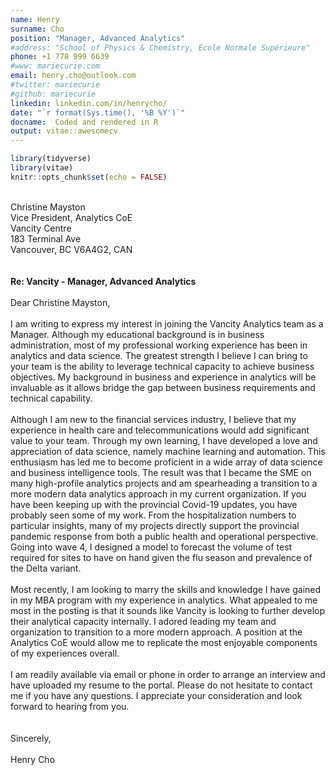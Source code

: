 ```yaml
---
name: Henry
surname: Cho
position: "Manager, Advanced Analytics"
#address: "School of Physics & Chemistry, École Normale Supérieure"
phone: +1 778 999 6639
#www: mariecurie.com
email: henry.cho@outlook.com
#twitter: mariecurie
#github: mariecurie
linkedin: linkedin.com/in/henrycho/
date: "`r format(Sys.time(), '%B %Y')`"
docname:  Coded and rendered in R
output: vitae::awesomecv
---
```



```r
library(tidyverse)
library(vitae)
knitr::opts_chunk$set(echo = FALSE)
```
\
Christine Mayston\
Vice President, Analytics CoE \
Vancity Centre \
183 Terminal Ave \
Vancouver, BC V6A4G2, CAN\
\
\
**Re: Vancity - Manager, Advanced Analytics** \
\
Dear Christine Mayston,\
\
I am writing to express my interest in joining the Vancity Analytics team as a Manager. Although my educational background is in business administration, most of my professional working experience has been in analytics and data science. The greatest strength I believe I can bring to your team is the ability to leverage technical capacity to achieve business objectives. My background in business and experience in analytics will be invaluable as it allows bridge the gap between business requirements and technical capability.\
\
Although I am new to the financial services industry, I believe that my experience in health care and telecommunications would add significant value to your team. Through my own learning, I have developed a love and appreciation of data science, namely machine learning and automation. This enthusiasm has led me to become proficient in a wide array of data science and business intelligence tools. The result was that I became the SME on many high-profile analytics projects and am spearheading a transition to a more modern data analytics approach in my current organization. If you have been keeping up with the provincial Covid-19 updates, you have probably seen some of my work. From the hospitalization numbers to particular insights, many of my projects directly support the provincial pandemic response from both a public health and operational perspective. Going into wave 4, I designed a model to forecast the volume of test required for sites to have on hand given the flu season and prevalence of the Delta variant. \
\
Most recently, I am looking to marry the skills and knowledge I have gained in my MBA program with my experience in analytics. What appealed to me most in the posting is that it sounds like Vancity is looking to further develop their analytical capacity internally. I adored leading my team and organization to transition to a more modern approach. A position at the Analytics CoE would allow me to replicate the most enjoyable components of my experiences overall. \
\
I am readily available via email or phone in order to arrange an interview and have uploaded my resume to the portal. Please do not hesitate to contact me if you have any questions. I appreciate your consideration and look forward to hearing from you. \
\
\
Sincerely,\
\
Henry Cho
